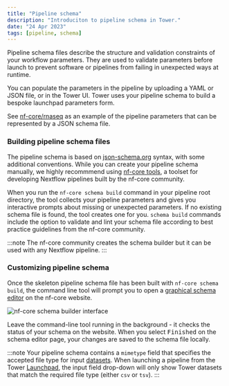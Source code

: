 ```yaml
---
title: "Pipeline schema"
description: "Introduciton to pipeline schema in Tower."
date: "24 Apr 2023"
tags: [pipeline, schema]
---
```


Pipeline schema files describe the structure and validation constraints of your workflow parameters. They are used to validate parameters before launch to prevent software or pipelines from failing in unexpected ways at runtime.

You can populate the parameters in the pipeline by uploading a YAML or JSON file, or in the Tower UI. Tower uses your pipeline schema to build a bespoke launchpad parameters form.

See [nf-core/rnaseq](https://github.com/nf-core/rnaseq/blob/e049f51f0214b2aef7624b9dd496a404a7c34d14/nextflow_schema.json) as an example of the pipeline parameters that can be represented by a JSON schema file.

### Building pipeline schema files

The pipeline schema is based on [json-schema.org](https://json-schema.org/) syntax, with some additional conventions. While you can create your pipeline schema manually, we highly recommmend using [nf-core tools](https://nf-co.re/tools/#pipeline-schema), a toolset for developing Nextflow pipelines built by the nf-core community.

When you run the `nf-core schema build` command in your pipeline root directory, the tool collects your pipeline parameters and gives you interactive prompts about missing or unexpected parameters. If no existing schema file is found, the tool creates one for you. `schema build` commands include the option to validate and lint your schema file according to best practice guidelines from the nf-core community.

:::note
The nf-core community creates the schema builder but it can be used with any Nextflow pipeline.
:::

### Customizing pipeline schema

Once the skeleton pipeline schema file has been built with `nf-core schema build`, the command line tool will prompt you to open a [graphical schema editor](https://nf-co.re/pipeline_schema_builder) on the nf-core website.

![nf-core schema builder interface](./_images/pipeline_schema_overview.png)

Leave the command-line tool running in the background - it checks the status of your schema on the website. When you select <kbd>Finished</kbd> on the schema editor page, your changes are saved to the schema file locally.

:::note
Your pipeline schema contains a `mimetype` field that specifies the accepted file type for input [datasets](../datasets/overview.mdx). When launching a pipeline from the Tower [Launchpad](../launch/launchpad.mdx), the input field drop-down will only show Tower datasets that match the required file type (either `csv` or `tsv`).
:::
